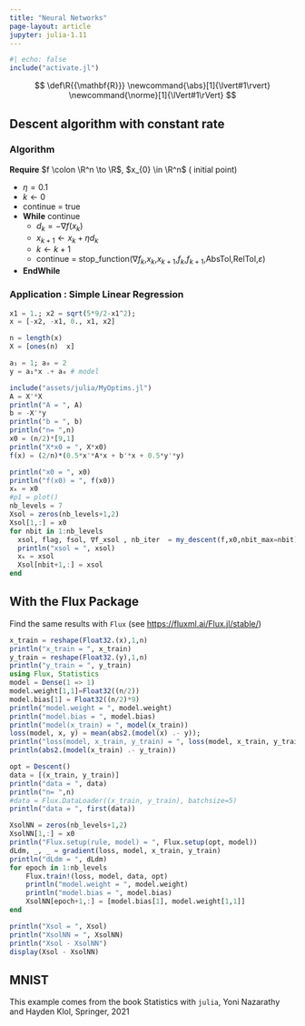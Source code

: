 ```yaml
---
title: "Neural Networks"
page-layout: article
jupyter: julia-1.11
---
```


```julia
#| echo: false
include("activate.jl")
```

::: {.hidden}
$$
 \def\R{{\mathbf{R}}}
 \newcommand{\abs}[1]{\lvert#1\rvert} 
 \newcommand{\norme}[1]{\lVert#1\rVert}
$$
:::

## Descent algorithm with constant rate

### Algorithm

**Require** $f \colon \R^n \to \R$, $x_{0} \in \R^n$ ( initial point) 

* $\eta = 0.1$
* $k \gets 0$
* continue = true
* **While** continue 
    + $d_k = -\nabla f(x_k)$
    + $x_{k+1} \gets x_{k} + \eta d_{k}$  
    + $k \gets k + 1$
    + continue = stop_function($\nabla f_k$,$x_k$,$x_{k+1}$,$f_k$,$f_{k+1}$,AbsTol,RelTol,$\varepsilon$)
* **EndWhile**

### Application  : Simple Linear Regression

```julia
x1 = 1.; x2 = sqrt(5*9/2-x1^2);
x = [-x2, -x1, 0., x1, x2]

n = length(x)
X = [ones(n)  x]

a₁ = 1; a₀ = 2
y = a₁*x .+ a₀ # model

include("assets/julia/MyOptims.jl")
A = X'*X
println("A = ", A)
b = -X'*y
println("b = ", b)
println("n= ",n)
x0 = (n/2)*[9,1]
println("X*x0 = ", X*x0)
f(x) = (2/n)*(0.5*x'*A*x + b'*x + 0.5*y'*y) 

println("x0 = ", x0)
println("f(x0) = ", f(x0))
xₖ = x0
#p1 = plot()
nb_levels = 7
Xsol = zeros(nb_levels+1,2)
Xsol[1,:] = x0
for nbit in 1:nb_levels
  xsol, flag, fsol, ∇f_xsol , nb_iter  = my_descent(f,x0,nbit_max=nbit)
  println("xsol = ", xsol)
  xₖ = xsol
  Xsol[nbit+1,:] = xsol
end
```

## With the Flux Package
Find the same results with `Flux` (see <https://fluxml.ai/Flux.jl/stable/>) 

```julia
x_train = reshape(Float32.(x),1,n)
println("x_train = ", x_train)
y_train = reshape(Float32.(y),1,n)
println("y_train = ", y_train)
using Flux, Statistics
model = Dense(1 => 1)
model.weight[1,1]=Float32((n/2))
model.bias[1] = Float32((n/2)*9)
println("model.weight = ", model.weight)
println("model.bias = ", model.bias)
println("model(x_train) = ", model(x_train))
loss(model, x, y) = mean(abs2.(model(x) .- y));
println("loss(model, x_train, y_train) = ", loss(model, x_train, y_train))
println(abs2.(model(x_train) .- y_train))

opt = Descent()
data = [(x_train, y_train)]
println("data = ", data)
println("n= ",n)
#data = Flux.DataLoader((x_train, y_train), batchsize=5)
println("data = ", first(data))

XsolNN = zeros(nb_levels+1,2)
XsolNN[1,:] = x0
println("Flux.setup(rule, model) = ", Flux.setup(opt, model))
dLdm, _, _ = gradient(loss, model, x_train, y_train)
println("dLdm = ", dLdm)
for epoch in 1:nb_levels
    Flux.train!(loss, model, data, opt)
    println("model.weight = ", model.weight)
    println("model.bias = ", model.bias)
    XsolNN[epoch+1,:] = [model.bias[1], model.weight[1,1]]
end

println("Xsol = ", Xsol)
println("XsolNN = ", XsolNN)
println("Xsol - XsolNN")
display(Xsol - XsolNN)
```

## MNIST
This example comes from the book Statistics with `julia`,
 Yoni Nazarathy and Hayden Klol, Springer, 2021